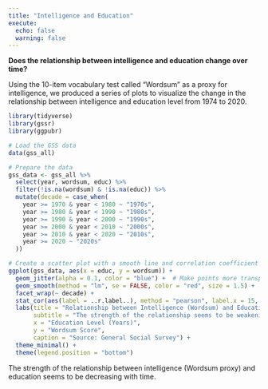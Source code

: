 ```yaml
---
title: "Intelligence and Education"
execute: 
  echo: false
  warning: false
---
```


**Does the relationship between intelligence and education change over time?**

Using the 10-item vocabulary test called "Wordsum" as a proxy for intelligence, we produced a series of plots to visualize the change in the relationship between intelligence and education level from 1974 to 2020. \n \n

```r
library(tidyverse)
library(gssr)
library(ggpubr)

# Load the GSS data
data(gss_all)

# Prepare the data
gss_data <- gss_all %>%
  select(year, wordsum, educ) %>%
  filter(!is.na(wordsum) & !is.na(educ)) %>%
  mutate(decade = case_when(
    year >= 1970 & year < 1980 ~ "1970s",
    year >= 1980 & year < 1990 ~ "1980s",
    year >= 1990 & year < 2000 ~ "1990s",
    year >= 2000 & year < 2010 ~ "2000s",
    year >= 2010 & year < 2020 ~ "2010s",
    year >= 2020 ~ "2020s"
  ))

# Create a scatter plot with a smooth line and correlation coefficient by decade
ggplot(gss_data, aes(x = educ, y = wordsum)) +
  geom_jitter(alpha = 0.1, color = "blue") +  # Make points more transparent
  geom_smooth(method = "lm", se = FALSE, color = "red", size = 1.5) +  # Increase line width and change color
  facet_wrap(~ decade) +
  stat_cor(aes(label = ..r.label..), method = "pearson", label.x = 15, label.y = 11, size = 4, color = "black") +  # Add correlation coefficient
  labs(title = "Relationship between Intelligence (Wordsum) and Education Level by Decade",
       subtitle = "The strength of the relationship seems to be weakening with time",
       x = "Education Level (Years)",
       y = "Wordsum Score",
       caption = "Source: General Social Survey") +
  theme_minimal() +
  theme(legend.position = "bottom")
```

The strength of the relationship between intelligence (Wordsum proxy) and education seems to be decreasing with time.
